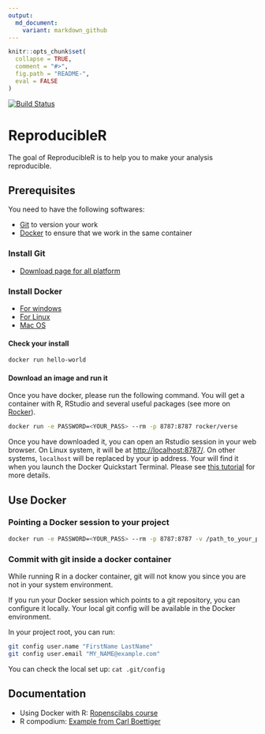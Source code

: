 ```yaml
---
output:
  md_document:
    variant: markdown_github
---
```


<!-- README.md is generated from README.Rmd. Please edit that file -->

```r
knitr::opts_chunk$set(
  collapse = TRUE,
  comment = "#>",
  fig.path = "README-",
  eval = FALSE
)
```

[![Build Status](https://travis-ci.com/alaindanet/reproducibleR_workshop.svg?branch=master)](https://travis-ci.com/alaindanet/reproducibleR_workshop)

# ReproducibleR

The goal of ReproducibleR is to help you to make your analysis reproducible.

## Prerequisites 

You need to have the following softwares:

- [Git](https://git-scm.com/downloads) to version your work
- [Docker](https://docs.docker.com/install/) to ensure that we work in the same container

### Install Git

- [Download page for all platform](https://git-scm.com/downloads)

### Install Docker

- [For windows](https://docs.docker.com/docker-for-windows/install/)
- [For Linux](https://docs.docker.com/docker-for-windows/install/)
- [Mac OS](https://docs.docker.com/docker-for-mac/install/)

#### Check your install


```bash
docker run hello-world
```

#### Download an image and run it

Once you have docker, please run the following command. You will get a container
with R, RStudio and several useful packages (see more on
[Rocker](https://github.com/rocker-org/rocker)).

```bash
docker run -e PASSWORD=<YOUR_PASS> --rm -p 8787:8787 rocker/verse
```

Once you have downloaded it, you can open an Rstudio session in your web
browser. On Linux system, it will be at
[http://localhost:8787/](http://localhost:8787/). On other systems, `localhost`
will be replaced by your ip address. Your will find it when you launch the
Docker Quickstart Terminal. Please see [this
tutorial](http://ropenscilabs.github.io/r-docker-tutorial/02-Launching-Docker.html)
for more details.

## Use Docker

### Pointing a Docker session to your project 

```bash
docker run -e PASSWORD=<YOUR_PASS> --rm -p 8787:8787 -v /path_to_your_project/project_directory:/home/rstudio/project_directory rocker/verse
```


### Commit with git inside a docker container

While running R in a docker container, git will not know you since you are not
in your system environment.

If you run your Docker session which points to a git repository, you can
configure it locally. Your local git config will be available in the Docker
environment.    

In your project root, you can run:

```bash
git config user.name "FirstName LastName"
git config user.email "MY_NAME@example.com"

```

You can check the local set up: `cat .git/config`


## Documentation

- Using Docker with R: [Ropenscilabs course](http://ropenscilabs.github.io/r-docker-tutorial/)
- R compodium: [Example from Carl Boettiger](https://github.com/cboettig/template)

